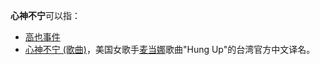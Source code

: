 '''心神不宁'''可以指：
* [[高也事件|高也事件]]
* [[心神不宁_(歌曲)|心神不宁 (歌曲)]]，美国女歌手[[麦当娜|麦当娜]]歌曲"Hung Up"的台湾官方中文译名。
{{disambig|Cat=四字消歧義}}